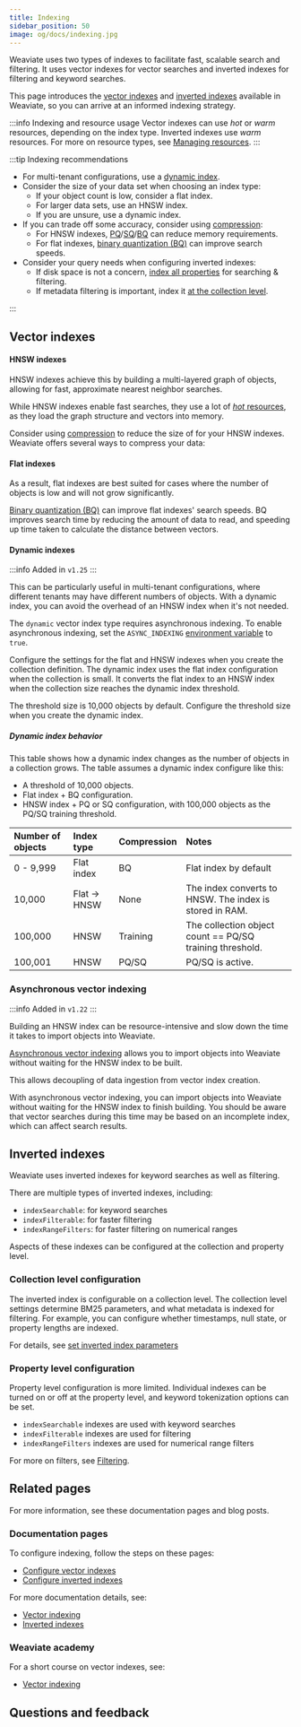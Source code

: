 ```yaml
---
title: Indexing
sidebar_position: 50
image: og/docs/indexing.jpg
---
```


Weaviate uses two types of indexes to facilitate fast, scalable search and filtering. It uses vector indexes for vector searches and inverted indexes for filtering and keyword searches.

This page introduces the [vector indexes](#vector-indexes) and [inverted indexes](#inverted-indexes) available in Weaviate, so you can arrive at an informed indexing strategy.

:::info Indexing and resource usage
Vector indexes can use *hot* or *warm* resources, depending on the index type. Inverted indexes use *warm* resources. For more on resource types, see [Managing resources](./index.md).
:::

:::tip Indexing recommendations

- For multi-tenant configurations, use a [dynamic index](#dynamic-indexes).
- Consider the size of your data set when choosing an index type:
    - If your object count is low, consider a flat index.
    - For larger data sets, use an HNSW index.
    - If you are unsure, use a dynamic index.
- If you can trade off some accuracy, consider using [compression](./compression.mdx):
    - For HNSW indexes, [PQ](../../configuration/compression/pq-compression.md)/[SQ](../../configuration/compression/sq-compression.md)/[BQ](../../configuration/compression/bq-compression.md) can reduce memory requirements.
    - For flat indexes, [binary quantization (BQ)](../../configuration/compression/bq-compression.md) can improve search speeds.
- Consider your query needs when configuring inverted indexes:
    - If disk space is not a concern, [index all properties](#property-level-configuration) for searching & filtering.
    - If metadata filtering is important, index it [at the collection level](#collection-level-configuration).

:::

## Vector indexes


<VectorIntro/>

#### HNSW indexes


<HNSWIntro/>

HNSW indexes achieve this by building a multi-layered graph of objects, allowing for fast, approximate nearest neighbor searches.

While HNSW indexes enable fast searches, they use a lot of [*hot* resources](./index.md#-hot), as they load the graph structure and vectors into memory.

Consider using [compression](./compression.mdx) to reduce the size of for your HNSW indexes. Weaviate offers several ways to compress your data:


<CompressionAlgorithms/>

#### Flat indexes


<FlatIntro/>

As a result, flat indexes are best suited for cases where the number of objects is low and will not grow significantly.

[Binary quantization (BQ)](/developers/weaviate/configuration/compression/bq-compression) can improve flat indexes' search speeds. BQ improves search time by reducing the amount of data to read, and speeding up time taken to calculate the distance between vectors.

#### Dynamic indexes

:::info Added in `v1.25`
:::


<DynamicIntro/>

This can be particularly useful in multi-tenant configurations, where different tenants may have different numbers of objects. With a dynamic index, you can avoid the overhead of an HNSW index when it's not needed.

The `dynamic` vector index type requires asynchronous indexing. To enable asynchronous indexing, set the `ASYNC_INDEXING` [environment variable](/developers/weaviate/config-refs/env-vars#general) to `true`.

Configure the settings for the flat and HNSW indexes when you create the collection definition. The dynamic index uses the flat index configuration when the collection is small. It converts the flat index to an HNSW index when the collection size reaches the dynamic index threshold.

The threshold size is 10,000 objects by default. Configure the threshold size when you create the dynamic index.

##### Dynamic index behavior

This table shows how a dynamic index changes as the number of objects in a collection grows. The table assumes a dynamic index configure like this:

- A threshold of 10,000 objects.
- Flat index + BQ configuration.
- HNSW index + PQ or SQ configuration, with 100,000 objects as the PQ/SQ training threshold.

| Number of objects | Index type | Compression | Notes |
| :- | :- | :- | :- |
| 0 - 9,999 | Flat index | BQ | Flat index by default |
| 10,000 | Flat -> HNSW | None | The index converts to HNSW. The index is stored in RAM. |
| 100,000 | HNSW | Training | The collection object count == PQ/SQ training threshold. |
| 100,001 | HNSW | PQ/SQ | PQ/SQ is active. |

### Asynchronous vector indexing

:::info Added in `v1.22`
:::

Building an HNSW index can be resource-intensive and slow down the time it takes to import objects into Weaviate.

[Asynchronous vector indexing](/developers/weaviate/config-refs/schema/vector-index#asynchronous-indexing) allows you to import objects into Weaviate without waiting for the HNSW index to be built.

This allows decoupling of data ingestion from vector index creation.

With asynchronous vector indexing, you can import objects into Weaviate without waiting for the HNSW index to finish building. You should be aware that vector searches during this time may be based on an incomplete index, which can affect search results.

## Inverted indexes

Weaviate uses inverted indexes for keyword searches as well as filtering.

There are multiple types of inverted indexes, including:
- `indexSearchable`: for keyword searches
- `indexFilterable`: for faster filtering
- `indexRangeFilters`: for faster filtering on numerical ranges

Aspects of these indexes can be configured at the collection and property level.

### Collection level configuration

The inverted index is configurable on a collection level. The collection level settings determine BM25 parameters, and what metadata is indexed for filtering. For example, you can configure whether timestamps, null state, or property lengths are indexed.

For details, see [set inverted index parameters](/developers/weaviate/manage-data/collections#set-inverted-index-parameters)

### Property level configuration

Property level configuration is more limited. Individual indexes can be turned on or off at the property level, and keyword tokenization options can be set.

- `indexSearchable` indexes are used with keyword searches
- `indexFilterable` indexes are used for filtering
- `indexRangeFilters` indexes are used for numerical range filters

For more on filters, see [Filtering](/developers/weaviate/concepts/prefiltering).

## Related pages

For more information, see these documentation pages and blog posts.

### Documentation pages

To configure indexing, follow the steps on these pages:

- [Configure vector indexes](/developers/weaviate/config-refs/schema/vector-index)
- [Configure inverted indexes](/developers/weaviate/manage-data/collections#set-inverted-index-parameters)

For more documentation details, see:

- [Vector indexing](/developers/weaviate/concepts/indexing/vector-indexes)
- [Inverted indexes](/developers/weaviate/concepts/indexing/inverted-indexes)

### Weaviate academy

For a short course on vector indexes, see:

- [Vector indexing](/developers/academy/py/vector_index)

## Questions and feedback


<DocsFeedback/>
